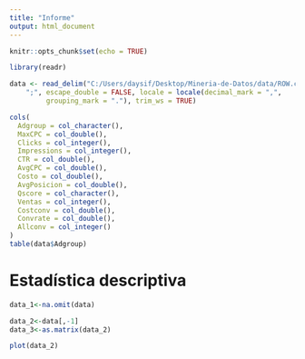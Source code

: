 ```yaml
---
title: "Informe"
output: html_document
---
```


```r
knitr::opts_chunk$set(echo = TRUE)
```

```r
library(readr)

data <- read_delim("C:/Users/daysif/Desktop/Mineria-de-Datos/data/ROW.csv", 
    ";", escape_double = FALSE, locale = locale(decimal_mark = ",", 
         grouping_mark = "."), trim_ws = TRUE)

cols(
  Adgroup = col_character(),
  MaxCPC = col_double(),
  Clicks = col_integer(),
  Impressions = col_integer(),
  CTR = col_double(),
  AvgCPC = col_double(),
  Costo = col_double(),
  AvgPosicion = col_double(),
  Qscore = col_character(),
  Ventas = col_integer(),
  Costconv = col_double(),
  Convrate = col_double(),
  Allconv = col_integer()
)
table(data$Adgroup)
```

# Estadística descriptiva

```r
data_1<-na.omit(data)

data_2<-data[,-1]
data_3<-as.matrix(data_2)

plot(data_2)

```


